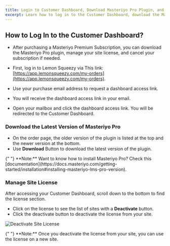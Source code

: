 ```yaml
---
title: Login to Customer Dashboard, Download Masteriyo Pro Plugin, and Manage Site License.
excerpt: Learn how to log in to the Customer Dashboard, download the Masteriyo Pro plugin, and manage your site license.
---
```


## How to Log In to the Customer Dashboard?

- After purchasing a Masteriyo Premium Subscription, you can download the Masteriyo Pro plugin, manage your site license, and cancel your subscription if needed.

- First, log in to Lemon Squeezy via This link: [https://app.lemonsqueezy.com/my-orders](https://app.lemonsqueezy.com/my-orders).

- Use your purchase email address to request a dashboard access link.

- You will receive the dashboard access link in your email.

- Open your mailbox and click the dashboard access link. You will be redirected to the Customer Dashboard.

### Download the Latest Version of Masteriyo Pro

- On the order page, the older version of the plugin is listed at the top and the newer version at the bottom.
- Use **Download** Button to download the latest version of the plugin.

<Callout>
  {" "}  
  **Note:** Want to know how to install Masteriyo Pro? Check this [documentation](https://docs.masteriyo.com/getting-started/installation#installing-masteriyo-lms-pro-version). 
  </Callout>

### Manage Site License

After accessing your Customer Dashboard, scroll down to the bottom to find the license section.
- Click on the license to see the list of sites with a **Deactivate** button.
- Click the deactivate button to deactivate the license from your site.

![Deactivate Site License](https://masteriyo.demoswp.net/wp-content/uploads/2024/05/Deactivate-site-license-Lemon-Squeezy.png)


<Callout>
  {" "}  
  **Note:** Once you deactivate the license from your site, you can use the license on a new site. 
</Callout>
